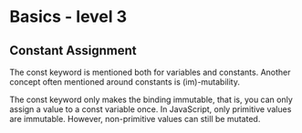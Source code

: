 
# Basics - level 3

<Levels/>

## Constant Assignment
The const keyword is mentioned both for variables and constants. Another concept often mentioned around constants is (im)-mutability.

The const keyword only makes the binding immutable, that is, you can only assign a value to a const variable once. In JavaScript, only primitive values are immutable. However, non-primitive values can still be mutated.
